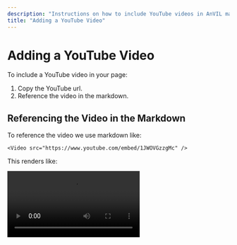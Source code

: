 ```yaml
---
description: "Instructions on how to include YouTube videos in AnVIL markdown."
title: "Adding a YouTube Video"
---
```


# Adding a YouTube Video

To include a YouTube video in your page:

1. Copy the YouTube url.
1. Reference the video in the markdown.

## Referencing the Video in the Markdown

To reference the video we use markdown like:

```
<Video src="https://www.youtube.com/embed/1JWOVGzzgMc" />
```

This renders like:

<Video src="https://www.youtube.com/embed/1JWOVGzzgMc" />
